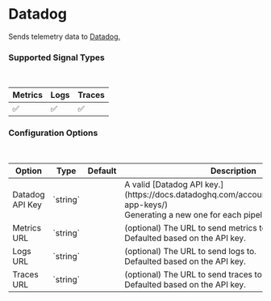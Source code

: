 
# Datadog

Sends telemetry data to [Datadog.](https://datadoghq.com/)

### Supported Signal Types
<br />
<Table>
  <thead>
    <Tr>
      <Th>Metrics</Th>
      <Th>Logs</Th>
      <Th>Traces</Th>
    </Tr>
  </thead>
  <tbody>
    <Tr>
      <Td>✅</Td>
      <Td>✅</Td>
      <Td>✅</Td>
    </Tr>
  </tbody>
</Table>

### Configuration Options
<br />
<Table>
  <thead>
    <Tr>
      <Th>Option</Th>
      <Th>Type</Th>
      <Th>Default</Th>
      <Th>Description</Th>
    </Tr>
  </thead>
  <tbody>
    <Tr>
      <Td>Datadog API Key</Td>
      <Td>`string`</Td>
      <Td></Td>
      <Td>A valid [Datadog API key.](https://docs.datadoghq.com/account_management/api-app-keys/)<br />Generating a new one for each pipeline is recommended.</Td>
    </Tr>
    <Tr>
      <Td>Metrics URL</Td>
      <Td>`string`</Td>
      <Td></Td>
      <Td>(optional) The URL to send metrics to.<br />Defaulted based on the API key.</Td>
    </Tr>
    <Tr>
      <Td>Logs URL</Td>
      <Td>`string`</Td>
      <Td></Td>
      <Td>(optional) The URL to send logs to.<br />Defaulted based on the API key.</Td>
    </Tr>
    <Tr>
      <Td>Traces URL</Td>
      <Td>`string`</Td>
      <Td></Td>
      <Td>(optional) The URL to send traces to.<br />Defaulted based on the API key.</Td>
    </Tr>
  </tbody>
</Table>